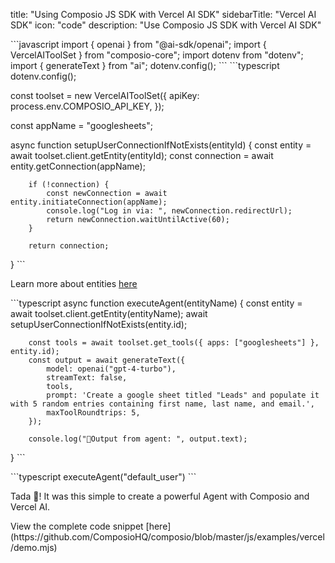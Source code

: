 title: "Using Composio JS SDK with Vercel AI SDK"
sidebarTitle: "Vercel AI SDK"
icon: "code"
description: "Use Composio JS SDK with Vercel AI SDK"

<Steps>
<Step title="Import Dependencies">
 <CodeGroup>
      ```javascript
import { openai } from "@ai-sdk/openai";
import { VercelAIToolSet } from "composio-core";
import dotenv from "dotenv";
import { generateText } from "ai";
dotenv.config();
      ```
    </CodeGroup>
</Step>
<Step title="Define method to let user connect their Google account">

 <CodeGroup>
      ```typescript
dotenv.config();

const toolset = new VercelAIToolSet({
        apiKey: process.env.COMPOSIO_API_KEY,
});

const appName = "googlesheets";

async function setupUserConnectionIfNotExists(entityId) {
        const entity = await toolset.client.getEntity(entityId);
        const connection = await entity.getConnection(appName);

        if (!connection) {
            const newConnection = await entity.initiateConnection(appName);
            console.log("Log in via: ", newConnection.redirectUrl);
            return newConnection.waitUntilActive(60);
        }

        return connection;
}
      ```
    </CodeGroup>

Learn more about entities [here](introduction/foundations/components/entity/entity-guide)

</Step>

<Step title="Setup Agent with Vercel AI">

<CodeGroup>
      ```typescript
async function executeAgent(entityName) {
        const entity = await toolset.client.getEntity(entityName);
        await setupUserConnectionIfNotExists(entity.id);

        const tools = await toolset.get_tools({ apps: ["googlesheets"] }, entity.id);
        const output = await generateText({
            model: openai("gpt-4-turbo"),
            streamText: false,
            tools,
            prompt: 'Create a google sheet titled "Leads" and populate it with 5 random entries containing first name, last name, and email.', 
            maxToolRoundtrips: 5,
        });

        console.log("🎉Output from agent: ", output.text);
}
      ```
    </CodeGroup>

</Step>

<Step title="Invoke Your Agent">

<CodeGroup>
      ```typescript
      executeAgent("default_user")
      ```
    </CodeGroup>

Tada 🎉! It was this simple to create a powerful Agent with Composio and Vercel AI.
</Step>

<Step title="Complete code snippet">
View the complete code snippet [here](https://github.com/ComposioHQ/composio/blob/master/js/examples/vercel/demo.mjs)
</Step>
</Steps>